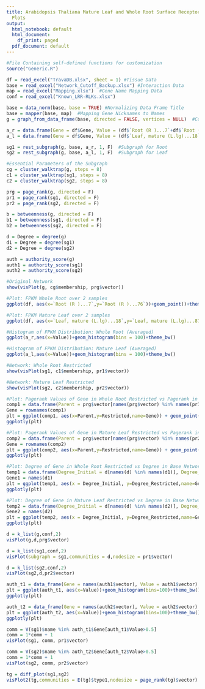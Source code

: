 ---
title: Arabidopsis Thaliana Mature Leaf and Whole Root Surface Receptors Interaction
  Plots
output:
  html_notebook: default
  html_document:
    df_print: paged
  pdf_document: default
---

```{r}
#File Containing self-defined functions for customization
source("Generic.R")

df = read_excel("TravaDB.xlsx", sheet = 1) #Tissue Data 
base = read_excel("Network_Cutoff_Backup.xlsx") #Interaction Data
map = read_excel("Mapping.xlsx")  #Gene Name Mapping Data
conf = read_excel("Known_LRR-RLKs.xlsx")

base = data_norm(base, base = TRUE) #Normalizing Data Frame Title
base = mapper(base, map)  #Mapping Gene Nicknames to Names
g = graph_from_data_frame(base, directed = FALSE, vertices = NULL)  #Constructing Interaction Network

a_r = data.frame(Gene = df$Gene, Value = (df$`Root (R )...7`+df$`Root (R )...76`)/2)  #Whole Root 
a_l = data.frame(Gene = df$Gene, Value = (df$`Leaf, mature (L.lg)...18` + df$`Leaf, mature (L.lg)...87`)/2) #Leaf

sg1 = rest_subgraph(g, base, a_r, 1, F)  #Subgraph for Root
sg2 = rest_subgraph(g, base, a_l, 1, F)  #Subgraph for Leaf

#Essential Parameters of the Subgraph
cg = cluster_walktrap(g, steps = 8)
c1 = cluster_walktrap(sg1, steps = 8)
c2 = cluster_walktrap(sg2, steps = 8)

prg = page_rank(g, directed = F)
pr1 = page_rank(sg1, directed = F)
pr2 = page_rank(sg2, directed = F)

b = betweenness(g, directed = F)
b1 = betweenness(sg1, directed = F)
b2 = betweenness(sg2, directed = F)

d = Degree = degree(g)
d1 = Degree = degree(sg1)
d2 = Degree = degree(sg2)

auth = authority_score(g)
auth1 = authority_score(sg1)
auth2 = authority_score(sg2)

```
```{r}
#Original Network
show(visPlot(g, cg$membership, prg$vector))
```


```{r}
#Plot: FPKM Whole Root over 2 samples
ggplot(df, aes(x=`Root (R )...7`,y=`Root (R )...76`))+geom_point()+theme_bw() + stat_smooth(aes(group=1), method = "lm",color="red",se=F)
```


```{r}
#Plot: FPKM Mature Leaf over 2 samples
ggplot(df, aes(x=`Leaf, mature (L.lg)...18`,y=`Leaf, mature (L.lg)...87`))+geom_point()+theme_bw() +stat_smooth(aes(group=1), method = "lm",color="red",se=F)
```


```{r}
#Histogram of FPKM Distribution: Whole Root (Averaged)
ggplot(a_r,aes(x=Value))+geom_histogram(bins = 100)+theme_bw()
```


```{r}
#Histogram of FPKM Distribution: Mature Leaf (Averaged)
ggplot(a_l,aes(x=Value))+geom_histogram(bins = 100)+theme_bw()
```


```{r}
#Network: Whole Root Restricted
show(visPlot(sg1, c1$membership, pr1$vector))
```


```{r}
#Network: Mature Leaf Restricted
show(visPlot(sg2, c2$membership, pr2$vector))
```


```{r}
#Plot: Pagerank Values of Gene in Whole Root Restricted vs Pagerank in Base Network
comp1 = data.frame(Parent = prg$vector[names(prg$vector) %in% names(pr1$vector)], Restricted = pr1$vector)
Gene = rownames(comp1)
plt = ggplot(comp1, aes(x=Parent,y=Restricted,name=Gene)) + geom_point() + theme_bw() + stat_smooth(aes(group=1), method = "lm",color="red",se=F)
ggplotly(plt)
```


```{r}
#Plot: Pagerank Values of Gene in Mature Leaf Restricted vs Pagerank in Base Network
comp2 = data.frame(Parent = prg$vector[names(prg$vector) %in% names(pr2$vector)], Restricted = pr2$vector)
Gene = rownames(comp2)
plt = ggplot(comp2, aes(x=Parent,y=Restricted,name=Gene)) + geom_point() + theme_bw() + stat_smooth(aes(group=1), method = "lm",color="red",se=F)
ggplotly(plt)
```


```{r}
#Plot: Degree of Gene in Whole Root Restricted vs Degree in Base Network
temp1 = data.frame(Degree_Initial = d[names(d) %in% names(d1)], Degree_Restricted = d1)
Gene1 = names(d1)
plt = ggplot(temp1, aes(x = Degree_Initial, y=Degree_Restricted,name=Gene1)) + geom_point( position=position_jitter(width=1,height=.5)) + theme_bw() + stat_smooth(aes(group=1), method = "lm",color="red",se=F)
ggplotly(plt)
```


```{r}
#Plot: Degree of Gene in Mature Leaf Restricted vs Degree in Base Network 
temp2 = data.frame(Degree_Initial = d[names(d) %in% names(d2)], Degree_Restricted = d2)
Gene2 = names(d2)
plt = ggplot(temp2, aes(x = Degree_Initial, y=Degree_Restricted,name=Gene2)) + geom_point( position=position_jitter(width=1,height=.5)) + theme_bw() + stat_smooth(aes(group=1), method = "lm",color="red",se=F)
ggplotly(plt)
```

```{r}
d = k_list(g,conf,2)
visPlot(g,d,prg$vector)
```

```{r}
d = k_list(sg1,conf,2)
visPlot(subgraph = sg1,communities = d,nodesize = pr1$vector)
```

```{r}
d = k_list(sg2,conf,2)
visPlot(sg2,d,pr2$vector)
```

```{r}
auth_t1 = data_frame(Gene = names(auth1$vector), Value = auth1$vector)
plt = ggplot(auth_t1, aes(x=Value))+geom_histogram(bins=100)+theme_bw()
ggplotly(plt)
```
```{r}
auth_t2 = data_frame(Gene = names(auth2$vector), Value = auth2$vector)
plt = ggplot(auth_t2, aes(x=Value))+geom_histogram(bins=100)+theme_bw()
ggplotly(plt)
```

```{r}
comm = V(sg1)$name %in% auth_t1$Gene[auth_t1$Value>0.5]
comm = 1*comm + 1
visPlot(sg1, comm, pr1$vector)
```

```{r}
comm = V(sg2)$name %in% auth_t2$Gene[auth_t2$Value>0.5]
comm = 1*comm + 1
visPlot(sg2, comm, pr2$vector)
```


```{r}
tg = diff_plot(sg1,sg2)
visPlot2(tg,communities = E(tg)$type1,nodesize = page_rank(tg)$vector)
```

